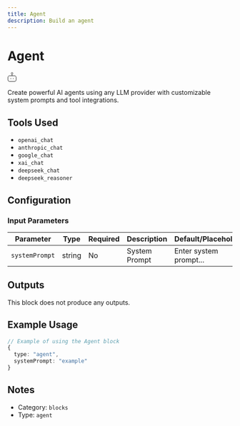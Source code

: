 ```yaml
---
title: Agent
description: Build an agent
---
```



# Agent

<BlockInfoCard 
  type="agent"
  color="#802FFF"
  category="blocks"
/>

<div className="not-prose my-6 flex justify-center"><svg
      {...props}
      width="21"
      height="24"
      viewBox="0 0 21 24"
      fill="none"
      xmlns="http://www.w3.org/2000/svg"
    >
      <path
        d="M15.6667 9.25H4.66667C2.64162 9.25 1 10.8916 1 12.9167V18.4167C1 20.4417 2.64162 22.0833 4.66667 22.0833H15.6667C17.6917 22.0833 19.3333 20.4417 19.3333 18.4167V12.9167C19.3333 10.8916 17.6917 9.25 15.6667 9.25Z"
        stroke="currentColor"
        strokeWidth="2"
        strokeLinecap="round"
        strokeLinejoin="round"
      />
      <path
        d="M10.1663 5.58464C11.1789 5.58464 11.9997 4.76382 11.9997 3.7513C11.9997 2.73878 11.1789 1.91797 10.1663 1.91797C9.15382 1.91797 8.33301 2.73878 8.33301 3.7513C8.33301 4.76382 9.15382 5.58464 10.1663 5.58464Z"
        stroke="currentColor"
        strokeWidth="2"
        strokeLinecap="round"
        strokeLinejoin="round"
      />
      <path
        d="M10.167 5.58594V9.2526M7.41699 16.5859V14.7526M12.917 14.7526V16.5859"
        stroke="currentColor"
        strokeWidth="2"
        strokeLinecap="round"
        strokeLinejoin="round"
      />
    </svg></div>

Create powerful AI agents using any LLM provider with customizable system prompts and tool integrations.

## Tools Used

- `openai_chat`
- `anthropic_chat`
- `google_chat`
- `xai_chat`
- `deepseek_chat`
- `deepseek_reasoner`

## Configuration

### Input Parameters

| Parameter | Type | Required | Description | Default/Placeholder |
| --------- | ---- | -------- | ----------- | ------------------ |
| `systemPrompt` | string | No | System Prompt | Enter system prompt... |



## Outputs

This block does not produce any outputs.

## Example Usage

```typescript
// Example of using the Agent block
{
  type: "agent",
  systemPrompt: "example"
}
```

## Notes

- Category: `blocks`
- Type: `agent`
